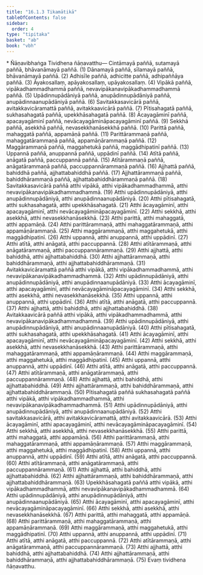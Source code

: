 ```yaml
---
title: "16.1.3 Tikamātikā"
tableOfContents: false
sidebar:
  order: 4
type: "tipitaka"
basket: "ab"
book: "vbh"
---
```



<DynamicBreadcrumb />

<Paragraph type="center" book="vbh">
* Ñāṇavibhaṅga
</Paragraph>



<Division number="753" book="vbh">

<Paragraph number="2268" book="vbh">
Tividhena ñāṇavatthu—
</Paragraph>

<Paragraph number="2269" book="vbh">
Cintāmayā paññā, sutamayā paññā, bhāvanāmayā paññā. (1)
</Paragraph>

<Paragraph number="2270" book="vbh">
Dānamayā paññā, sīlamayā paññā, bhāvanāmayā paññā. (2)
</Paragraph>

<Paragraph number="2271" book="vbh">
Adhisīle paññā, adhicitte paññā, adhipaññāya paññā. (3)
</Paragraph>

<Paragraph number="2272" book="vbh">
Āyakosallaṃ, apāyakosallaṃ, upāyakosallaṃ. (4)
</Paragraph>

<Paragraph number="2273" book="vbh">
Vipākā paññā, vipākadhammadhammā paññā, nevavipākanavipākadhammadhammā paññā. (5)
</Paragraph>

<Paragraph number="2274" book="vbh">
Upādinnupādāniyā paññā, anupādinnupādāniyā paññā, anupādinnaanupādāniyā paññā. (6)
</Paragraph>

<Paragraph number="2275" book="vbh">
Savitakkasavicārā paññā, avitakkavicāramattā paññā, avitakkaavicārā paññā. (7)
</Paragraph>

<Paragraph number="2276" book="vbh">
Pītisahagatā paññā, sukhasahagatā paññā, upekkhāsahagatā paññā. (8)
</Paragraph>

<Paragraph number="2277" book="vbh">
Ācayagāminī paññā, apacayagāminī paññā, nevācayagāmināpacayagāminī paññā. (9)
</Paragraph>

<Paragraph number="2278" book="vbh">
Sekkhā paññā, asekkhā paññā, nevasekkhanāsekkhā paññā. (10)
</Paragraph>

<Paragraph number="2279" book="vbh">
Parittā paññā, mahaggatā paññā, appamāṇā paññā. (11)
</Paragraph>

<Paragraph number="2280" book="vbh">
Parittārammaṇā paññā, mahaggatārammaṇā paññā, appamāṇārammaṇā paññā. (12)
</Paragraph>

<Paragraph number="2281" book="vbh">
Maggārammaṇā paññā, maggahetukā paññā, maggādhipatinī paññā. (13)
</Paragraph>

<Paragraph number="2282" book="vbh">
Uppannā paññā, anuppannā paññā, uppādinī paññā. (14)
</Paragraph>

<Paragraph number="2283" book="vbh">
Atītā paññā, anāgatā paññā, paccuppannā paññā. (15)
</Paragraph>

<Paragraph number="2284" book="vbh">
Atītārammaṇā paññā, anāgatārammaṇā paññā, paccuppannārammaṇā paññā. (16)
</Paragraph>

<Paragraph number="2285" book="vbh">
Ajjhattā paññā, bahiddhā paññā, ajjhattabahiddhā paññā. (17)
</Paragraph>

<Paragraph number="2286" book="vbh">
Ajjhattārammaṇā paññā, bahiddhārammaṇā paññā, ajjhattabahiddhārammaṇā paññā. (18)
</Paragraph>

<Paragraph number="2287" book="vbh">
Savitakkasavicārā paññā atthi vipākā, atthi vipākadhammadhammā, atthi nevavipākanavipākadhammadhammā. (19)
</Paragraph>

<Paragraph number="2288" book="vbh">
Atthi upādinnupādāniyā, atthi anupādinnupādāniyā, atthi anupādinnaanupādāniyā. (20)
</Paragraph>

<Paragraph number="2289" book="vbh">
Atthi pītisahagatā, atthi sukhasahagatā, atthi upekkhāsahagatā. (21)
</Paragraph>

<Paragraph number="2290" book="vbh">
Atthi ācayagāminī, atthi apacayagāminī, atthi nevācayagāmināpacayagāminī. (22)
</Paragraph>

<Paragraph number="2291" book="vbh">
Atthi sekkhā, atthi asekkhā, atthi nevasekkhanāsekkhā. (23)
</Paragraph>

<Paragraph number="2292" book="vbh">
Atthi parittā, atthi mahaggatā, atthi appamāṇā. (24)
</Paragraph>

<Paragraph number="2293" book="vbh">
Atthi parittārammaṇā, atthi mahaggatārammaṇā, atthi appamāṇārammaṇā. (25)
</Paragraph>

<Paragraph number="2294" book="vbh">
Atthi maggārammaṇā, atthi maggahetukā, atthi maggādhipatinī. (26)
</Paragraph>

<Paragraph number="2295" book="vbh">
Atthi uppannā, atthi anuppannā, atthi uppādinī. (27)
</Paragraph>

<Paragraph number="2296" book="vbh">
Atthi atītā, atthi anāgatā, atthi paccuppannā. (28)
</Paragraph>

<Paragraph number="2297" book="vbh">
Atthi atītārammaṇā, atthi anāgatārammaṇā, atthi paccuppannārammaṇā. (29)
</Paragraph>

<Paragraph number="2298" book="vbh">
Atthi ajjhattā, atthi bahiddhā, atthi ajjhattabahiddhā. (30)
</Paragraph>

<Paragraph number="2299" book="vbh">
Atthi ajjhattārammaṇā, atthi bahiddhārammaṇā, atthi ajjhattabahiddhārammaṇā. (31)
</Paragraph>

<Paragraph number="2300" book="vbh">
Avitakkavicāramattā paññā atthi vipākā, atthi vipākadhammadhammā, atthi nevavipākanavipākadhammadhammā. (32)
</Paragraph>

<Paragraph number="2301" book="vbh">
Atthi upādinnupādāniyā, atthi anupādinnupādāniyā, atthi anupādinnaanupādāniyā. (33)
</Paragraph>

<Paragraph number="2302" book="vbh">
Atthi ācayagāminī, atthi apacayagāminī, atthi nevācayagāmināpacayagāminī. (34)
</Paragraph>

<Paragraph number="2303" book="vbh">
Atthi sekkhā, atthi asekkhā, atthi nevasekkhanāsekkhā. (35)
</Paragraph>

<Paragraph number="2304" book="vbh">
Atthi uppannā, atthi anuppannā, atthi uppādinī. (36)
</Paragraph>

<Paragraph number="2305" book="vbh">
Atthi atītā, atthi anāgatā, atthi paccuppannā. (37)
</Paragraph>

<Paragraph number="2306" book="vbh">
Atthi ajjhattā, atthi bahiddhā, atthi ajjhattabahiddhā. (38)
</Paragraph>

<Paragraph number="2307" book="vbh">
Avitakkaavicārā paññā atthi vipākā, atthi vipākadhammadhammā, atthi nevavipākanavipākadhammadhammā. (39)
</Paragraph>

<Paragraph number="2308" book="vbh">
Atthi upādinnupādāniyā, atthi anupādinnupādāniyā, atthi anupādinnaanupādāniyā. (40)
</Paragraph>

<Paragraph number="2309" book="vbh">
Atthi pītisahagatā, atthi sukhasahagatā, atthi upekkhāsahagatā. (41)
</Paragraph>

<Paragraph number="2310" book="vbh">
Atthi ācayagāminī, atthi apacayagāminī, atthi nevācayagāmināpacayagāminī. (42)
</Paragraph>

<Paragraph number="2311" book="vbh">
Atthi sekkhā, atthi asekkhā, atthi nevasekkhanāsekkhā. (43)
</Paragraph>

<Paragraph number="2312" book="vbh">
Atthi parittārammaṇā, atthi mahaggatārammaṇā, atthi appamāṇārammaṇā. (44)
</Paragraph>

<Paragraph number="2313" book="vbh">
Atthi maggārammaṇā, atthi maggahetukā, atthi maggādhipatinī. (45)
</Paragraph>

<Paragraph number="2314" book="vbh">
Atthi uppannā, atthi anuppannā, atthi uppādinī. (46)
</Paragraph>

<Paragraph number="2315" book="vbh">
Atthi atītā, atthi anāgatā, atthi paccuppannā. (47)
</Paragraph>

<Paragraph number="2316" book="vbh">
Atthi atītārammaṇā, atthi anāgatārammaṇā, atthi paccuppannārammaṇā. (48)
</Paragraph>

<Paragraph number="2317" book="vbh">
Atthi ajjhattā, atthi bahiddhā, atthi ajjhattabahiddhā. (49)
</Paragraph>

<Paragraph number="2318" book="vbh">
Atthi ajjhattārammaṇā, atthi bahiddhārammaṇā, atthi ajjhattabahiddhārammaṇā. (50)
</Paragraph>

<Paragraph number="2319" book="vbh">
Pītisahagatā paññā sukhasahagatā paññā atthi vipākā, atthi vipākadhammadhammā, atthi nevavipākanavipākadhammadhammā. (51)
</Paragraph>

<Paragraph number="2320" book="vbh">
Atthi upādinnupādāniyā, atthi anupādinnupādāniyā, atthi anupādinnaanupādāniyā. (52)
</Paragraph>

<Paragraph number="2321" book="vbh">
Atthi savitakkasavicārā, atthi avitakkavicāramattā, atthi avitakkaavicārā. (53)
</Paragraph>

<Paragraph number="2322" book="vbh">
Atthi ācayagāminī, atthi apacayagāminī, atthi nevācayagāmināpacayagāminī. (54)
</Paragraph>

<Paragraph number="2323" book="vbh">
Atthi sekkhā, atthi asekkhā, atthi nevasekkhanāsekkhā. (55)
</Paragraph>

<Paragraph number="2324" book="vbh">
Atthi parittā, atthi mahaggatā, atthi appamāṇā. (56)
</Paragraph>

<Paragraph number="2325" book="vbh">
Atthi parittārammaṇā, atthi mahaggatārammaṇā, atthi appamāṇārammaṇā. (57)
</Paragraph>

<Paragraph number="2326" book="vbh">
Atthi maggārammaṇā, atthi maggahetukā, atthi maggādhipatinī. (58)
</Paragraph>

<Paragraph number="2327" book="vbh">
Atthi uppannā, atthi anuppannā, atthi uppādinī. (59)
</Paragraph>

<Paragraph number="2328" book="vbh">
Atthi atītā, atthi anāgatā, atthi paccuppannā. (60)
</Paragraph>

<Paragraph number="2329" book="vbh">
Atthi atītārammaṇā, atthi anāgatārammaṇā, atthi paccuppannārammaṇā. (61)
</Paragraph>

<Paragraph number="2330" book="vbh">
Atthi ajjhattā, atthi bahiddhā, atthi ajjhattabahiddhā. (62)
</Paragraph>

<Paragraph number="2331" book="vbh">
Atthi ajjhattārammaṇā, atthi bahiddhārammaṇā, atthi ajjhattabahiddhārammaṇā. (63)
</Paragraph>

<Paragraph number="2332" book="vbh">
Upekkhāsahagatā paññā atthi vipākā, atthi vipākadhammadhammā, atthi nevavipākanavipākadhammadhammā. (64)
</Paragraph>

<Paragraph number="2333" book="vbh">
Atthi upādinnupādāniyā, atthi anupādinnupādāniyā, atthi anupādinnaanupādāniyā. (65)
</Paragraph>

<Paragraph number="2334" book="vbh">
Atthi ācayagāminī, atthi apacayagāminī, atthi nevācayagāmināpacayagāminī. (66)
</Paragraph>

<Paragraph number="2335" book="vbh">
Atthi sekkhā, atthi asekkhā, atthi nevasekkhanāsekkhā. (67)
</Paragraph>

<Paragraph number="2336" book="vbh">
Atthi parittā, atthi mahaggatā, atthi appamāṇā. (68)
</Paragraph>

<Paragraph number="2337" book="vbh">
Atthi parittārammaṇā, atthi mahaggatārammaṇā, atthi appamāṇārammaṇā. (69)
</Paragraph>

<Paragraph number="2338" book="vbh">
Atthi maggārammaṇā, atthi maggahetukā, atthi maggādhipatinī. (70)
</Paragraph>

<Paragraph number="2339" book="vbh">
Atthi uppannā, atthi anuppannā, atthi uppādinī. (71)
</Paragraph>

<Paragraph number="2340" book="vbh">
Atthi atītā, atthi anāgatā, atthi paccuppannā. (72)
</Paragraph>

<Paragraph number="2341" book="vbh">
Atthi atītārammaṇā, atthi anāgatārammaṇā, atthi paccuppannārammaṇā. (73)
</Paragraph>

<Paragraph number="2342" book="vbh">
Atthi ajjhattā, atthi bahiddhā, atthi ajjhattabahiddhā. (74)
</Paragraph>

<Paragraph number="2343" book="vbh">
Atthi ajjhattārammaṇā, atthi bahiddhārammaṇā, atthi ajjhattabahiddhārammaṇā. (75)

</Paragraph>
</Division>

<Paragraph number="2344" type="center" book="vbh">
Evaṃ tividhena ñāṇavatthu.
</Paragraph>